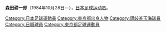{{multiple issues|
{{blpunsourced|time=2014-09-08T14:39:57+00:00}}
{{expand|time=2014-09-08T14:39:57+00:00}}
{{lead section|time=2014-09-08T14:39:57+00:00}}
}}
{{Infobox football biography
|name=森田耕一郎
|image=
|fullname=森田耕一郎
|birth_date={{Birth date and age|1984|10|28}}
|cityofbirth=[[东京都|东京都]]
|countryofbirth=[[日本|日本]]
|height=1.82 m
|weight=80 kg
|position=[[守门员|守门员]]
|currentclub=
|years=2003-2005<br/>2005<br/>2006<br/>2007-2012<br/>2013<br/>2014<br/>2015-
|clubs=[[仙台維加泰|仙台維加泰]]<br/>[[FC東京|FC東京]]<br/>[[佐川滋賀FC|佐川急便東京]]<br/>[[佐川滋賀FC|佐川滋賀]]<br/>[[SC相模原|SC相模原]]<br/>[[讚岐釜玉烏冬海|讚岐釜玉烏冬海]]<br/>[[山口雷法|山口雷法]]
|caps(goals)=0 (0)<br/>0 (0)<br/>25 (0)<br/>138 (0)<br/>23 (0)<br/>9 (0)<br/>0 (0)
}}
'''森田耕一郎'''（1984年10月28日－），[[日本|日本]][[足球|足球]][[运动员|运动员]]。

{{Japan-sport-bio-stub}}
{{Soccer-player-stub}}
[[Category:日本足球運動員|Category:日本足球運動員]]
[[Category:東京都出身人物|Category:東京都出身人物]]
[[Category:讚岐釜玉海球員|Category:讚岐釜玉海球員]]
[[Category:日職球員|Category:日職球員]]
[[Category:東京都足球運動員|Category:東京都足球運動員]]
